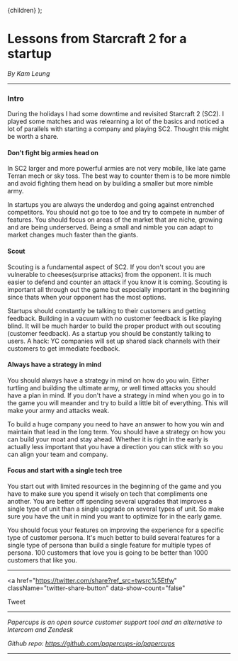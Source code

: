 

  <Layout title="Lessons from SC2 for a startup">{children}</Layout>
);

# Lessons from Starcraft 2 for a startup

_By Kam Leung_

---
### Intro

During the holidays I had some downtime and revisited Starcraft 2 (SC2). I played some matches and was relearning a lot of the basics and noticed a lot of parallels with starting a company and playing SC2. Thought this might be worth a share.

#### Don't fight big armies head on

In SC2 larger and more powerful armies are not very mobile, like late game Terran mech or sky toss. The best way to counter them is to be more nimble and avoid fighting them head on by building a smaller but more nimble army.

In startups you are always the underdog and going against entrenched competitors. You should not go toe to toe and try to compete in number of features. You should focus on areas of the market that are niche, growing and are being underserved. Being a small and nimble you can adapt to market changes much faster than the giants.

#### Scout

Scouting is a fundamental aspect of SC2. If you don't scout you are vulnerable to cheeses(surprise attacks) from the opponent. It is much easier to defend and counter an attack if you know it is coming. Scouting is important all through out the game but especially important in the beginning since thats when your opponent has the most options.

Startups should constantly be talking to their customers and getting feedback. Building in a vacuum with no customer feedback is like playing blind. It will be much harder to build the proper product with out scouting (customer feedback). As a startup you should be constantly talking to users. A hack: YC companies will set up shared slack channels with their customers to get immediate feedback.

#### Always have a strategy in mind

You should always have a strategy in mind on how do you win. Either turtling and building the ultimate army, or well timed attacks you should have a plan in mind. If you don't have a strategy in mind when you go in to the game you will meander and try to build a little bit of everything. This will make your army and attacks weak.

To build a huge company you need to have an answer to how you win and maintain that lead in the long term. You should have a strategy on how you can build your moat and stay ahead. Whether it is right in the early is actually less important that you have a direction you can stick with so you can align your team and company.

#### Focus and start with a single tech tree

You start out with limited resources in the beginning of the game and you have to make sure you spend it wisely on tech that compliments one another. You are better off spending several upgrades that improves a single type of unit than a single upgrade on several types of unit. So make sure you have the unit in mind you want to optimize for in the early game.

You should focus your features on improving the experience for a specific type of customer persona. It's much better to build several features for a single type of persona than build a single feature for multiple types of persona. 100 customers that love you is going to be better than 1000 customers that like you.

---

<a
  href="https://twitter.com/share?ref_src=twsrc%5Etfw"
  className="twitter-share-button"
  data-show-count="false"
>
  Tweet
</a>

---

_Papercups is an open source customer support tool and an alternative to Intercom and Zendesk_

_Github repo: https://github.com/papercups-io/papercups_


---